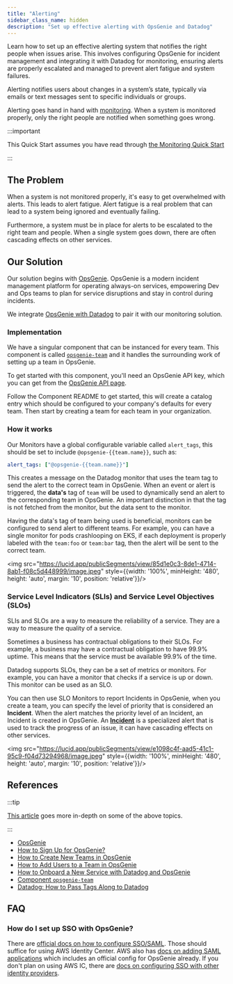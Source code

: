 ```yaml
---
title: "Alerting"
sidebar_class_name: hidden
description: "Set up effective alerting with OpsGenie and Datadog"
---
```


<Intro>
Learn how to set up an effective alerting system that notifies the right people when issues arise. This involves configuring OpsGenie for incident management and integrating it with Datadog for monitoring, ensuring alerts are properly escalated and managed to prevent alert fatigue and system failures.
</Intro>

Alerting notifies users about changes in a system’s state, typically via emails or text messages sent to specific individuals or groups.

Alerting goes hand in hand with [monitoring](/layers/monitoring). When a system is monitored properly, only the right people are notified when something goes wrong.

:::important

This Quick Start assumes you have read through [the Monitoring Quick Start](/layers/monitoring)

:::

## The Problem

When a system is not monitored properly, it's easy to get overwhelmed with alerts. This leads to alert fatigue. Alert fatigue is a real problem that can lead to a system being ignored and eventually failing.

Furthermore, a system must be in place for alerts to be escalated to the right team and people. When a single system goes down, there are often cascading effects on other services.

## Our Solution

Our solution begins with [OpsGenie](https://www.opsgenie.com/). OpsGenie is a modern incident management platform for operating always-on services, empowering Dev and Ops teams to plan for service disruptions and stay in control during incidents.

We integrate [OpsGenie with Datadog](https://support.atlassian.com/opsgenie/docs/integrate-opsgenie-with-datadog/) to pair it with our monitoring solution.

### Implementation

We have a singular component that can be instanced for every team. This component is called [`opsgenie-team`](/components/library/aws/opsgenie-team/) and it handles the surrounding work of setting up a team in OpsGenie.

To get started with this component, you'll need an OpsGenie API key, which you can get from the [OpsGenie API page](https://support.atlassian.com/opsgenie/docs/api-key-management/).

Follow the Component README to get started, this will create a catalog entry which should be configured to your company's defaults for every team. Then start by creating a team for each team in your organization.

### How it works

Our Monitors have a global configurable variable called `alert_tags`, this should be set to include `@opsgenie-{{team.name}}`, such as:

```yaml
alert_tags: ["@opsgenie-{{team.name}}"]
```

This creates a message on the Datadog monitor that uses the team tag to send the alert to the correct team in OpsGenie. When an event or alert is triggered, the **data's** tag of `team` will be used to dynamically send an alert to the corresponding team in OpsGenie. An important distinction in that the tag is not fetched from the monitor, but the data sent to the monitor.

Having the data's tag of team being used is beneficial, monitors can be configured to send alert to different teams. For example, you can have a single monitor for pods crashlooping on EKS, if each deployment is properly labeled with the `team:foo` or `team:bar` tag, then the alert will be sent to the correct team.

<img src="https://lucid.app/publicSegments/view/85d1e0c3-8de1-4714-8ab1-f08c5d448999/image.jpeg" style={{width: '100%', minHeight: '480', height: 'auto', margin: '10', position: 'relative'}}/><br/>

### Service Level Indicators (SLIs) and Service Level Objectives (SLOs)

SLIs and SLOs are a way to measure the reliability of a service. They are a way to measure the quality of a service.

Sometimes a business has contractual obligations to their SLOs. For example, a business may have a contractual obligation to have 99.9% uptime. This means that the service must be available 99.9% of the time.

Datadog supports SLOs, they can be a set of metrics or monitors. For example, you can have a monitor that checks if a service is up or down. This monitor can be used as an SLO.

You can then use SLO Monitors to report Incidents in OpsGenie, when you create a team, you can specify the level of priority that is considered an **Incident**. When the alert matches the priority level of an Incident, an Incident is created in OpsGenie. An [**Incident**](https://support.atlassian.com/opsgenie/docs/what-is-an-incident/) is a specialized alert that is used to track the progress of an issue, it can have cascading effects on other services.

<img src="https://lucid.app/publicSegments/view/e1098c4f-aad5-41c1-95c9-f04d73294968/image.jpeg" style={{width: '100%', minHeight: '480', height: 'auto', margin: '10', position: 'relative'}}/><br/>

## References

:::tip

[This article](/resources/deprecated/alerting/opsgenie) goes more in-depth on some of the above topics.

:::

- [OpsGenie](https://www.opsgenie.com/)
- [How to Sign Up for OpsGenie?](/resources/deprecated/alerting/opsgenie/how-to-sign-up-for-opsgenie)
- [How to Create New Teams in OpsGenie](/resources/deprecated/alerting/opsgenie/how-to-create-new-teams-in-opsgenie)
- [How to Add Users to a Team in OpsGenie](/resources/deprecated/alerting/opsgenie/how-to-add-users-to-a-team-in-opsgenie)
- [How to Onboard a New Service with Datadog and OpsGenie](/resources/deprecated/alerting/opsgenie/how-to-onboard-a-new-service-with-datadog-and-opsgenie)
- [Component `opsgenie-team`](/components/library/aws/opsgenie-team/)
- [Datadog: How to Pass Tags Along to Datadog](/layers/monitoring/datadog/tutorials/how-to-pass-tags-along-to-datadog)

## FAQ

### How do I set up SSO with OpsGenie?

There are [official docs on how to configure SSO/SAML](https://support.atlassian.com/opsgenie/docs/configure-saml-based-sso/). Those should suffice for using AWS Identity Center. AWS also has
[docs on adding SAML applications](https://docs.aws.amazon.com/singlesignon/latest/userguide/saasapps.html)
which includes an official config for OpsGenie already. If you don't plan on using AWS IC, there
are [docs on configuring SSO with other identity providers](https://support.atlassian.com/opsgenie/docs/configure-sso-for-opsgenie/).
